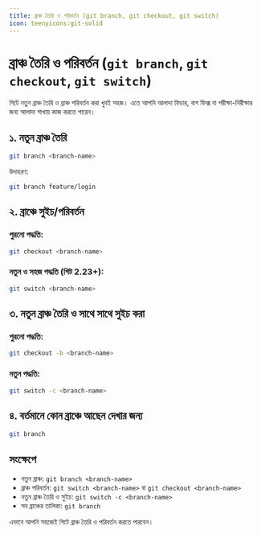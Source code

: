 ```yaml
---
title: ব্রাঞ্চ তৈরি ও পরিবর্তন (git branch, git checkout, git switch)
icon: teenyicons:git-solid
---
```


# ব্রাঞ্চ তৈরি ও পরিবর্তন (`git branch`, `git checkout`, `git switch`)

গিটে নতুন ব্রাঞ্চ তৈরি ও ব্রাঞ্চ পরিবর্তন করা খুবই সহজ। এতে আপনি আলাদা ফিচার, বাগ ফিক্স বা পরীক্ষা-নিরীক্ষার জন্য আলাদা শাখায় কাজ করতে পারেন।

## ১. নতুন ব্রাঞ্চ তৈরি

```sh
git branch <branch-name>
```

উদাহরণ:
```sh
git branch feature/login
```

## ২. ব্রাঞ্চে সুইচ/পরিবর্তন

### পুরনো পদ্ধতি:
```sh
git checkout <branch-name>
```

### নতুন ও সহজ পদ্ধতি (গিট 2.23+):
```sh
git switch <branch-name>
```

## ৩. নতুন ব্রাঞ্চ তৈরি ও সাথে সাথে সুইচ করা

### পুরনো পদ্ধতি:
```sh
git checkout -b <branch-name>
```

### নতুন পদ্ধতি:
```sh
git switch -c <branch-name>
```

## ৪. বর্তমানে কোন ব্রাঞ্চে আছেন দেখার জন্য
```sh
git branch
```

## সংক্ষেপে
- নতুন ব্রাঞ্চ: `git branch <branch-name>`
- ব্রাঞ্চ পরিবর্তন: `git switch <branch-name>` বা `git checkout <branch-name>`
- নতুন ব্রাঞ্চ তৈরি ও সুইচ: `git switch -c <branch-name>`
- সব ব্রাঞ্চের তালিকা: `git branch`

এভাবে আপনি সহজেই গিটে ব্রাঞ্চ তৈরি ও পরিবর্তন করতে পারবেন।
